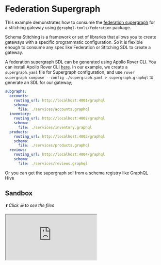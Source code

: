 # Federation Supergraph

This example demonstrates how to consume the
[federation supergraph](https://the-guild.dev/graphql/hive/federation) for a stitching gateway using
`@graphql-tools/federation` package.

Schema Stitching is a framework or set of libraries that allows you to create gateways with a
specific programmatic configuration. So it is flexible enough to consume any spec like Federation or
Stitching SDL to create a gateway.

A federation supergraph SDL can be generated using Apollo Rover CLI. You can install Apollo Rover
CLI [here](https://www.apollographql.com/docs/rover/getting-started). In our example, we create a
`supergraph.yaml` file for Supergraph configuration, and use
`rover supergraph compose --config ./supergraph.yaml > supergraph.graphql` to generate an SDL for
our gateway;

```yaml
subgraphs:
  accounts:
    routing_url: http://localhost:4001/graphql
    schema:
      file: ./services/accounts.graphql
  inventory:
    routing_url: http://localhost:4002/graphql
    schema:
      file: ./services/inventory.graphql
  products:
    routing_url: http://localhost:4003/graphql
    schema:
      file: ./services/products.graphql
  reviews:
    routing_url: http://localhost:4004/graphql
    schema:
      file: ./services/reviews.graphql
```

Or you can get the supergraph sdl from a schema registry like GraphQL Hive

## Sandbox

_⬇️ Click ☰ to see the files_

<iframe
  src="https://codesandbox.io/embed/github/ardatan/schema-stitching/tree/master/examples/federation-supergraph?codemirror=1&fontsize=14&initialpath=/graphql&file=/src/gateway.ts&theme=dark"
  className="mt-6 w-full h-[500px] rounded-md"
  title="federation-supergraph"
  allow="geolocation; microphone; camera; midi; vr; accelerometer; gyroscope; payment; ambient-light-sensor; encrypted-media; usb"
  sandbox="allow-forms allow-modals allow-popups allow-presentation allow-same-origin allow-scripts"
/>

> You can also see the project on GitHub
> [here](https://github.com/ardatan/schema-stitching/tree/master/examples/federation-supergraph).

The following services are available for interactive queries:

- **Stitched gateway:** listening on 4000/graphql
- _Accounts_ subservice\_: listening on 4001/graphql
- _Inventory_ subservice\_: listening on 4002/GraphQL
- _Products_ subservice\_: listening on 4003/graphql
- _Reviews_ subservice\_: listening on 4004/graphql

This example is based on the
[Federation intro example](https://www.apollographql.com/docs/federation/#concern-based-separation).

## Summary

You can use `getStitchedSchemaFromSupergraphSdl` from `@graphql-tools/federation` to consume a
supergraph and get an executable `GraphQLSchema` that you can use with any GraphQL server or execute
it locally.

```ts
import { readFileSync } from 'fs'
import { createServer } from 'node:http'
import { createYoga } from 'graphql-yoga'
import { getStitchedSchemaFromSupergraphSdl } from '@graphql-tools/federation'

// This doesn't have to be from a file system, it can be fetched via HTTP from a schema registry
const supergraphSdl = readFileSync('./supergraph.graphql').toString()
const schema = getStitchedSchemaFromSupergraphSdl({ supergraphSdl })
const yoga = createYoga({ schema })
const server = createServer(yoga)

server.listen(4000, () => {
  console.log(`🚀 Server ready at http://localhost:4000/graphql`)
})
```

> Subscriptions are supported without the need of any additional configuration.

## Authorization and Extra Headers

If you need to pass extra headers to the subgraphs, you can use `httpExecutorOpts` option to
configure the HTTP executor;

```ts
const schema = getStitchedSchemaFromSupergraphSdl({
  supergraphSdl,
  httpExecutorOpts: {
    headers(executionRequest) {
      // This will forward `Authorization Header` from the incoming request to the subgraphs
      return {
        authorization: executionRequest.context.request.headers.get('authorization')
      }
    }
  }
})
```
